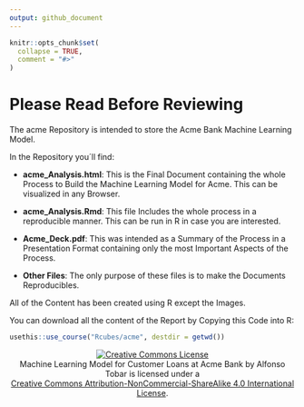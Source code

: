 ```yaml
---
output: github_document
---
```


<!-- README.md is generated from README.Rmd. Please edit that file -->

```r
knitr::opts_chunk$set(
  collapse = TRUE,
  comment = "#>"
)
```
# Please Read Before Reviewing

<!-- badges: start -->
<!-- badges: end -->

The acme Repository is intended to store the Acme Bank Machine Learning Model.

In the Repository you´ll find:

 - **acme_Analysis.html**: This is the Final Document containing the whole Process to Build the Machine Learning Model for Acme. This can be visualized in any Browser.
 
 
 - **acme_Analysis.Rmd**: This file Includes the whole process in a reproducible manner. This can be run in R in case you are interested.
 
 - **Acme_Deck.pdf**: This was intended as a Summary of the Process in a Presentation Format containing only the most Important Aspects of the Process.
 
 - **Other Files**: The only purpose of these files is to make the Documents Reproducibles.
 
All of the Content has been created using R except the Images.

You can download all the content of the Report by Copying this Code into R:

```r
usethis::use_course("Rcubes/acme", destdir = getwd())
```



<center>
<a rel="license" href="http://creativecommons.org/licenses/by-nc-sa/4.0/"><img alt="Creative Commons License" style="border-width:0" src="https://i.creativecommons.org/l/by-nc-sa/4.0/88x31.png" /></a><br /><span xmlns:dct="http://purl.org/dc/terms/" property="dct:title">Machine Learning Model for Customer Loans at Acme Bank</span> by <span xmlns:cc="http://creativecommons.org/ns#" property="cc:attributionName">Alfonso Tobar</span> is licensed under a <br><a rel="license" href="http://creativecommons.org/licenses/by-nc-sa/4.0/">Creative Commons Attribution-NonCommercial-ShareAlike 4.0 International License</a>.
</center>